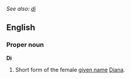 ''See also: [[di]]''
==English==
===Proper noun===
'''Di'''

#Short form of the female [[given name]] [[Diana]].